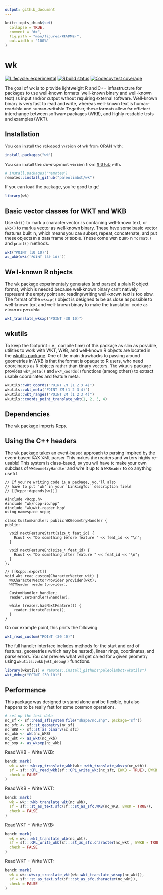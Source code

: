 ```yaml
---
output: github_document
---
```


<!-- README.md is generated from README.Rmd. Please edit that file -->

```r
knitr::opts_chunk$set(
  collapse = TRUE,
  comment = "#>",
  fig.path = "man/figures/README-",
  out.width = "100%"
)
```

# wk

<!-- badges: start -->
[![Lifecycle: experimental](https://img.shields.io/badge/lifecycle-experimental-orange.svg)](https://www.tidyverse.org/lifecycle/#experimental)
[![R build status](https://github.com/paleolimbot/wk/workflows/R-CMD-check/badge.svg)](https://github.com/paleolimbot/wk/actions)
[![Codecov test coverage](https://codecov.io/gh/paleolimbot/wk/branch/master/graph/badge.svg)](https://codecov.io/gh/paleolimbot/wk?branch=master)
<!-- badges: end -->

The goal of wk is to provide lightweight R and C++ infrastructure for packages to use well-known formats (well-known binary and well-known text) as input and/or output without requiring external software. Well-known binary is very fast to read and write, whereas well-known text is human-readable and human-writable. Together, these formats allow for efficient interchange between software packages (WKB), and highly readable tests and examples (WKT).

## Installation

You can install the released version of wk from [CRAN](https://cran.r-project.org/) with:

``` r
install.packages("wk")
```

You can install the development version from [GitHub](https://github.com/) with:

``` r
# install.packages("remotes")
remotes::install_github("paleolimbot/wk")
```

If you can load the package, you're good to go!

```r
library(wk)
```

## Basic vector classes for WKT and WKB

Use `wkt()` to mark a character vector as containing well-known text, or `wkb()` to mark a vector as well-known binary. These have some basic vector features built in, which means you can subset, repeat, concatenate, and put these objects in a data frame or tibble. These come with built-in `format()` and `print()` methods.

```r
wkt("POINT (30 10)")
as_wkb(wkt("POINT (30 10)"))
```

## Well-known R objects

The wk package experimentally generates (and parses) a plain R object format, which is needed because well-known binary can't natively represent the empty point and reading/writing well-known text is too slow. The format of the `wksxp()` object is designed to be as close as possible to well-known text and well-known binary to make the translation code as clean as possible.

```r
wkt_translate_wksxp("POINT (30 10)")
```

## wkutils

To keep the footprint (i.e., compile time) of this package as slim as possible, utilities to work with WKT, WKB, and well-known R objects are located in the [wkutils package](https://paleolimbot.github.io/wkutils/). One of the main drawbacks to passing around geometries in WKB is that the format is opaque to R users, who need coordinates as R objects rather than binary vectors. The wkutils package provides `wk*_meta()` and `wk*_coords()` functions (among others) to extract usable coordinates and feature meta.

```r
wkutils::wkt_coords("POINT ZM (1 2 3 4)")
wkutils::wkt_meta("POINT ZM (1 2 3 4)")
wkutils::wkt_ranges("POINT ZM (1 2 3 4)")
wkutils::coords_point_translate_wkt(1, 2, 3, 4)
```


## Dependencies

The wk package imports [Rcpp](https://cran.r-project.org/package=Rcpp).

## Using the C++ headers

The wk package takes an event-based approach to parsing inspired by the event-based SAX XML parser. This makes the readers and writers highly re-usable! This system is class-based, so you will have to make your own subclass of `WKGeometryHandler` and wire it up to a `WKReader` to do anything useful.

```Rcpp
// If you're writing code in a package, you'll also
// have to put 'wk' in your `LinkingTo:` description field
// [[Rcpp::depends(wk)]]

#include <Rcpp.h>
#include "wk/rcpp-io.hpp"
#include "wk/wkt-reader.hpp"
using namespace Rcpp;

class CustomHandler: public WKGeometryHandler {
public:
  
  void nextFeatureStart(size_t feat_id) {
    Rcout << "Do something before feature " << feat_id << "\n";
  }
  
  void nextFeatureEnd(size_t feat_id) {
    Rcout << "Do something after feature " << feat_id << "\n";
  }
};

// [[Rcpp::export]]
void wkt_read_custom(CharacterVector wkt) {
  WKCharacterVectorProvider provider(wkt);
  WKTReader reader(provider);
  
  CustomHandler handler;
  reader.setHandler(&handler);
  
  while (reader.hasNextFeature()) {
    reader.iterateFeature();
  }
}
```

On our example point, this prints the following:

```r
wkt_read_custom("POINT (30 10)")
```

The full handler interface includes methods for the start and end of features, geometries (which may be nested), linear rings, coordinates, and parse errors. You can preview what will get called for a given geometry using `wkutils::wkb|wkt_debug()` functions.

```r
library(wkutils) # remotes::install_github("paleolimbot/wkutils")
wkt_debug("POINT (30 10)")
```

## Performance

This package was designed to stand alone and be flexible, but also happens to be really fast for some common operations.

```r
# set up the test data
nc_sf <- sf::read_sf(system.file("shape/nc.shp", package="sf"))
nc_sfc <- sf::st_geometry(nc_sf)
nc_WKB <- sf::st_as_binary(nc_sfc)
nc_wkb <- wkb(nc_WKB)
nc_wkt <- as_wkt(nc_wkb)
nc_sxp <- as_wksxp(nc_wkb)
```

Read WKB + Write WKB:

```r
bench::mark(
  wk = wk:::wksxp_translate_wkb(wk:::wkb_translate_wksxp(nc_wkb)),
  sf = sf:::CPL_read_wkb(sf:::CPL_write_wkb(nc_sfc, EWKB = TRUE), EWKB = TRUE),
  check = FALSE
)
```

Read WKB + Write WKT:

```r
bench::mark(
  wk = wk:::wkb_translate_wkt(nc_wkb),
  sf = sf:::st_as_text.sfc(sf:::st_as_sfc.WKB(nc_WKB, EWKB = TRUE)),
  check = FALSE
)
```

Read WKT + Write WKB:

```r
bench::mark(
  wk = wk:::wkt_translate_wkb(nc_wkt),
  sf = sf:::CPL_write_wkb(sf:::st_as_sfc.character(nc_wkt), EWKB = TRUE),
  check = FALSE
)
```

Read WKT + Write WKT:

```r
bench::mark(
  wk = wk::wksxp_translate_wkt(wk::wkt_translate_wksxp(nc_wkt)),
  sf = sf:::st_as_text.sfc(sf:::st_as_sfc.character(nc_wkt)),
  check = FALSE
)
```
